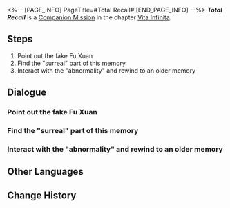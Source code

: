 <%-- [PAGE_INFO]
PageTitle=#Total Recall#
[END_PAGE_INFO] --%>
{{Stub|Dialogue.}}
{{Mission Infobox
|id            = 2020502
|title         = 
|image         = <!--Mission Total Recall.png-->
|type          = Companion
|event_name    = 
|chapter       = Vita Infinita (Companion Mission Chapter)
|requirements  = 
|summary       = <!--official mission summary from Fate's Atlas-->
|characters    = Fu Xuan; March 7th; Memory-(Trailblazer); Memory-Fu Xuan; Memory-Jing Yuan; Memory-Tingyun; Memory-Welt; Trailblazer
|startLocation = [[The Xianzhou Luofu]] - [[<!--starting area-->]]
|world         = The Xianzhou Luofu
|area          = <!--starting area-->
|prev          = 
|next          = 
|rewards       = Trailblaze EXP*450; Stellar Jade*100; Traveler's Guide*8; Lost Crystal*8; Oath of Steel*6; Credit*90,000
}}
'''''Total Recall''''' is a [[Companion Mission]] in the chapter [[Vita Infinita (Companion Mission Chapter)|Vita Infinita]].

==Steps==
# Point out the fake Fu Xuan
# Find the "surreal" part of this memory
# Interact with the "abnormality" and rewind to an older memory

<!--
==Gameplay Notes==

--><!--
==Trial Character==

-->
==Dialogue==
{{Stub Dialogue}}
{{Dialogue Start}}
:{{tx}}
{{Dialogue End}}

===Point out the fake Fu Xuan===
{{Mission Description|type=companion|location=<!--to be added-->|update|As the Matrix of Prescience Ultima starts its calculations, March 7th returns to the not-too-distant past.<br />For her own safety, she should first complete the homework Fu Xuan assigned.<br />Thankfully, the task isn't too hard. She just has to figure out who is the real master diviner out of the two before her.}}
{{Dialogue Start}}
:{{tx}}
{{Dialogue End}}

===Find the "surreal" part of this memory===
{{Mission Description|type=companion|location=<!--to be added-->|update|Memories of the Xianzhou Luofu are very recent and are still fresh in her mind. However, March 7th still feels rather sad as she gazes upon the people and events in her memory.<br />"It hasn't been that long, but many things won't ever be the same again," she thinks to herself.}}
{{Dialogue Start}}
:{{tx}}
{{Dialogue End}}

===Interact with the "abnormality" and rewind to an older memory===
{{Mission Description|type=companion|location=<!--to be added-->|update|"Touch the heater" sounds like a terrible idea. However, this isn't reality, and real-life common sense doesn't apply here.<br />March 7th trusts that Fu Xuan will not hurt her... but she still instinctively doesn't want to touch something as hot as this.}}
{{Dialogue Start}}
:{{tx}}
{{Dialogue End}}

==Other Languages==
{{Other Languages
|en   = Total Recall
|zhs  = 全面回忆
|zht  = 全面回憶
|ja   = 全て追憶
|ko   = 전반적 회상
|es   = Podemos recordarlo por usted
|fr   = Total Recall
|ru   = Вспомнить всё
|th   = หวนย้อนความทรงจำ
|vi   = Hồi Ức Toàn Diện
|de   = Lückenlose Erinnerung
|id   = Mengenang Penuh
|pt   = A Vingadora do Futuro
}}

==Change History==
{{Change History|1.3}}
